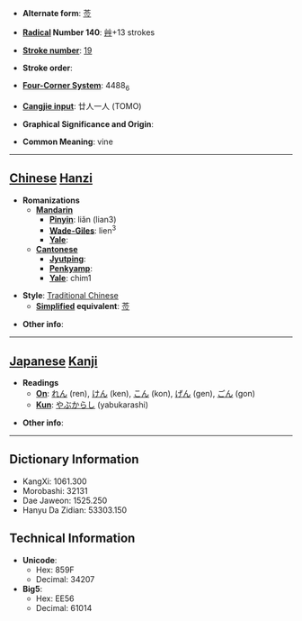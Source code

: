 * '''Alternate form''': [[莶]]

* '''[[Wiktionary:Chinese radical index| Radical]] Number 140''': [[Wiktionary:Chinese radical index 艸|艸]]+13 strokes

* '''[[Wiktionary:Chinese total strokes index|Stroke number]]''': [[Wiktionary:Chinese total strokes index 19|19]]

* '''Stroke order''': 

* '''[[Wiktionary:Chinese four corner index|Four-Corner System]]''': 4488<sub>6</sub>

* '''[[Wiktionary:Chinese Cangjie index|Cangjie input]]''': 廿人一人 (TOMO)

* '''Graphical Significance and Origin''': 

* '''Common Meaning''': vine

----

== [[Chinese]] [[Hanzi]] ==

* '''Romanizations'''
** '''[[Mandarin]]'''
*** '''[[Pinyin]]''': liǎn (lian3)
*** '''[[Wade-Giles]]''': lien<sup>3</sup>
*** '''[[Yale]]''': 
** '''[[Cantonese]]'''
*** '''[[Jyutping]]''':
*** '''[[Penkyamp]]''': 
*** '''[[Yale]]''': chim1

* '''Style''': [[Traditional Chinese]] 
** '''[[Simplified Chinese|Simplified]] equivalent''': [[莶]]

* '''Other info''': 

----

== [[Japanese]] [[Kanji]] ==

* '''Readings'''
** '''[[On]]''': [[れん]] (ren), [[けん]] (ken), [[こん]] (kon), [[げん]] (gen), [[ごん]] (gon)
** '''[[Kun]]''': [[やぶからし]] (yabukarashi)

* '''Other info''':  

----

== Dictionary Information ==

* KangXi: 1061.300
* Morobashi: 32131
* Dae Jaweon: 1525.250
* Hanyu Da Zidian: 53303.150

== Technical Information ==

* '''Unicode''':
** Hex: 859F
** Decimal: 34207
* '''Big5''':
** Hex: EE56
** Decimal: 61014